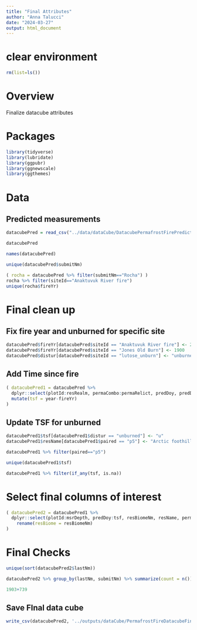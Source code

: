 ```yaml
---
title: "Final Attributes"
author: "Anna Talucci"
date: "2024-03-27"
output: html_document
---
```


# clear environment
```r
rm(list=ls())
```

# Overview
Finalize datacube attributes


# Packages

```r
library(tidyverse)
library(lubridate)
library(ggpubr)
library(ggnewscale)
library(ggthemes)
```


# Data

## Predicted measurements
```r
datacubePred = read_csv("../data/dataCube/DatacubePermafrostFirePredicted.csv")
```

```r
datacubePred
```


```r
names(datacubePred)
```

```r
unique(datacubePred$submitNm)
```

```r
( rocha = datacubePred %>% filter(submitNm=="Rocha") )
rocha %>% filter(siteId=="Anaktuvuk River fire")
unique(rocha$fireYr)
```

# Final clean up

## Fix fire year and unburned for specific site
```r
datacubePred$fireYr[datacubePred$siteId == "Anaktuvuk River fire"] <- 2007
datacubePred$fireYr[datacubePred$siteId == "Jones Old Burn"] <- 1900
datacubePred$distur[datacubePred$siteId == "lutose_unburn"] <- "unburned"
```

## Add Time since fire 

```r
( datacubePred1 = datacubePred %>% 
  dplyr::select(plotId:resRealm, permaCombo:permaRelict, predDoy, predDepth) %>% 
  mutate(tsf = year-fireYr)
)

```

## Update TSF for unburned
```r
datacubePred1$tsf[datacubePred1$distur == "unburned"] <- "u"
datacubePred1$resName[datacubePred1$paired == "p5"] <- "Arctic foothills tundra"
```

```r
datacubePred1 %>% filter(paired=="p5")
```

```r
unique(datacubePred1$tsf)
```

```r
datacubePred1 %>% filter(if_any(tsf, is.na))
```

# Select final columns of interest

```r
( datacubePred2 = datacubePred1 %>%
  dplyr::select(plotId:msrDepth, predDoy:tsf, resBiomeNm, resName, permaExtent) %>%
    rename(resBiome = resBiomeNm)
)
```

# Final Checks
```r
unique(sort(datacubePred2$lastNm))

datacubePred2 %>% group_by(lastNm, submitNm) %>% summarize(count = n())
```

```r
1903+739
```

## Save FInal data cube

```r
write_csv(datacubePred2, '../outputs/dataCube/PermafrostFireDatacubeFinal.csv')
```















